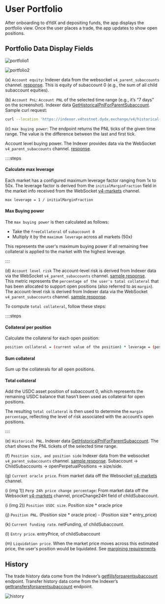 # User Portfolio

After onboarding to dYdX and depositing funds, the app displays the portfolio view. Once the user places a trade, the app updates to show open positions.


## Portfolio Data Display Fields

![portfolio1](/portfolio1.png)

![portfolio2](/portfolio2.png)


(a) `Account equity`: 
Indexer data from the websocket `v4_parent_subaccounts` channel. [response](/types/parent_subaccounts_update_message). 
This is equity of subaccount 0 (e.g., the sum of all child subaccount equities).

(b) `Account PnL`: 
`Account PNL` of the selected time range (e.g., it’s “7 days” on the screenshot). 
Indexer data [GetHistoricalPnlForParentSubaccount](/indexer-client/http#get-parent-historical-pnl). Sample curl request:

```bash
curl --location 'https://indexer.v4testnet.dydx.exchange/v4/historical-pnl/parentSubaccountNumber?address=dydx1k93udthd0vtzjk465f846qzea3fzq7axnmfqyz&parentSubaccountNumber=0'
 ```
(c) `max buying power`:
The endpoint returns the PNL ticks of the given time range. The value is the difference between the last and first tick.


Account level buying power.  The Indexer provides data via the WebSocket `v4_parent_subaccounts` channel. [response](/types/parent_subaccounts_update_message).  

::::steps

#### Calculate max leverage 
Each market has a configured maximum leverage factor ranging from 1x to 50x. The leverage factor is derived from the `initialMarginFraction` field in the market info received from the WebSocket [v4-markets](/indexer-client/websockets#markets) channel.

```bash
max leverage = 1 / initialMarginFraction
```

#### Max Buying power
The `max buying power` is then calculated as follows:
- Take the `freeCollateral` of `subaccount 0`
- Multiply it by the `maximum leverage` across all markets (50x)

This represents the user's maximum buying power if all remaining free collateral is applied to the market with the highest leverage.

::::

(d) `Account level risk`
The account-level risk is derived from Indexer data via the WebSocket `v4_parent_subaccounts` channel.  [sample response](/types/parent_subaccounts_update_message).  
This metric represents the `percentage of the user's total collateral` that has been allocated to support open positions (also referred to as `margin`).
The account-level risk is derived from Indexer data via the WebSocket `v4_parent_subaccounts` channel. [sample response](/types/parent_subaccounts_update_message).  

To compute `total collateral`, follow these steps:

::::steps 

#### Collateral per position
Calculate the collateral for each open position:

```bash
position collateral = (current value of the position) * leverage = (position size * current oracle price) * leverage
```

#### Sum collateral
Sum up the collaterals for all open positions.

#### Total collateral
Add the USDC asset position of subaccount 0, which represents the remaining USDC balance that hasn’t been used as collateral for open positions.

The resulting `total collateral` is then used to determine the `margin percentage`, reflecting the level of risk associated with the account’s open positions.

::::


(e) `Historical PNL`.  Indexer data [GetHistoricalPnlForParentSubaccount](/indexer-client/http#get-parent-historical-pnl).  The chart shows the PNL tickets of the selected time range.

(f) `Position size, and position side`   Indexer data from the websocket  `v4_parent_subaccounts` channel.  [sample response](/types/parent_subaccounts_update_message).  Subaccount -> ChildSubaccounts -> openPerpetualPositions -> size/side.

(g) `Current oracle price`.  From market data off the Websocket [v4-markets](/indexer-client/websockets#markets) channel.

(i (img 1)) `Perp 24h price change percentage`:  From market data off the Websocket [v4-markets](/indexer-client/websockets#markets) channel, priceChange24H field of childSubaccount.

(i (img 2)) `Position USDC size`.  Position size * oracle price

(j) `Position PNL`. (Position size * oracle price) - (Position size * entry_price)

(k) `Current funding rate`.  netFunding, of childSubaccount.

(l) `Entry price`.  entryPrice, of childSubaccount

(m) `Liquidation price`.  When the market price moves across this estimated price, the user's position would be liquidated. See [margining requirements](/concepts/trading/margin)


## History

The trade history data come from the Indexer’s [getfillsforparentsubaccount](/indexer-client/http#get-parent-fills) endpoint. 
Transfer history data come from the Indexer’s [gettransfersforparentsubaccount](/indexer-client/http#get-parent-transfers) endpoint.

![history](/history.png)
